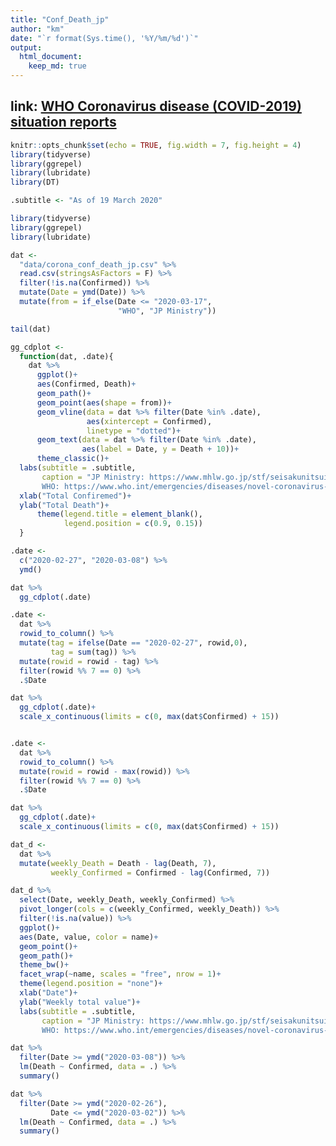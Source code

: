 ```yaml
---
title: "Conf_Death_jp"
author: "km"
date: "`r format(Sys.time(), '%Y/%m/%d')`"
output: 
  html_document:
    keep_md: true
---
```


## link: [WHO Coronavirus disease (COVID-2019) situation reports](https://www.who.int/emergencies/diseases/novel-coronavirus-2019/situation-reports/)


```r
knitr::opts_chunk$set(echo = TRUE, fig.width = 7, fig.height = 4)
library(tidyverse)
library(ggrepel)
library(lubridate)
library(DT)

.subtitle <- "As of 19 March 2020"
```

```r
library(tidyverse)
library(ggrepel)
library(lubridate)
```

```r
dat <- 
  "data/corona_conf_death_jp.csv" %>% 
  read.csv(stringsAsFactors = F) %>% 
  filter(!is.na(Confirmed)) %>% 
  mutate(Date = ymd(Date)) %>% 
  mutate(from = if_else(Date <= "2020-03-17",
                        "WHO", "JP Ministry"))
```

```r
tail(dat)
```

```r
gg_cdplot <- 
  function(dat, .date){
    dat %>% 
      ggplot()+
      aes(Confirmed, Death)+
      geom_path()+
      geom_point(aes(shape = from))+
      geom_vline(data = dat %>% filter(Date %in% .date),
                 aes(xintercept = Confirmed), 
                 linetype = "dotted")+ 
      geom_text(data = dat %>% filter(Date %in% .date),
                aes(label = Date, y = Death + 10))+
      theme_classic()+
  labs(subtitle = .subtitle,
       caption = "JP Ministry: https://www.mhlw.go.jp/stf/seisakunitsuite/bunya/0000121431_00086.html
       WHO: https://www.who.int/emergencies/diseases/novel-coronavirus-2019/situation-reports/")+
  xlab("Total Confiremed")+
  ylab("Total Death")+
      theme(legend.title = element_blank(),
            legend.position = c(0.9, 0.15))
  }
```


```r
.date <-
  c("2020-02-27", "2020-03-08") %>% 
  ymd()

dat %>% 
  gg_cdplot(.date)

.date <- 
  dat %>% 
  rowid_to_column() %>% 
  mutate(tag = ifelse(Date == "2020-02-27", rowid,0),
         tag = sum(tag)) %>% 
  mutate(rowid = rowid - tag) %>% 
  filter(rowid %% 7 == 0) %>% 
  .$Date

dat %>% 
  gg_cdplot(.date)+
  scale_x_continuous(limits = c(0, max(dat$Confirmed) + 15))


.date <-
  dat %>% 
  rowid_to_column() %>% 
  mutate(rowid = rowid - max(rowid)) %>% 
  filter(rowid %% 7 == 0) %>% 
  .$Date

dat %>% 
  gg_cdplot(.date)+
  scale_x_continuous(limits = c(0, max(dat$Confirmed) + 15))
```

```r
dat_d <-
  dat %>% 
  mutate(weekly_Death = Death - lag(Death, 7),
         weekly_Confirmed = Confirmed - lag(Confirmed, 7))

dat_d %>%
  select(Date, weekly_Death, weekly_Confirmed) %>% 
  pivot_longer(cols = c(weekly_Confirmed, weekly_Death)) %>%
  filter(!is.na(value)) %>% 
  ggplot()+
  aes(Date, value, color = name)+
  geom_point()+
  geom_path()+
  theme_bw()+
  facet_wrap(~name, scales = "free", nrow = 1)+
  theme(legend.position = "none")+
  xlab("Date")+
  ylab("Weekly total value")+
  labs(subtitle = .subtitle,
       caption = "JP Ministry: https://www.mhlw.go.jp/stf/seisakunitsuite/bunya/0000121431_00086.html
       WHO: https://www.who.int/emergencies/diseases/novel-coronavirus-2019/situation-reports/")
```

```r
dat %>% 
  filter(Date >= ymd("2020-03-08")) %>% 
  lm(Death ~ Confirmed, data = .) %>% 
  summary()

dat %>% 
  filter(Date >= ymd("2020-02-26"), 
         Date <= ymd("2020-03-02")) %>% 
  lm(Death ~ Confirmed, data = .) %>% 
  summary()
```


